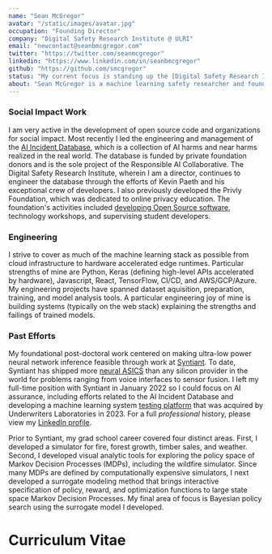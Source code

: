 ```yaml
---
name: "Sean McGregor"
avatar: "/static/images/avatar.jpg"
occupation: "Founding Director"
company: "Digital Safety Research Institute @ ULRI"
email: "newcontact@seanbmcgregor.com"
twitter: "https://twitter.com/seanmcgregor"
linkedin: "https://www.linkedin.com/in/seanbmcgregor"
github: "https://github.com/smcgregor"
status: "My current focus is standing up the [Digital Safety Research Institute](https://dsri.org/) at the [UL Research Institutes](https://ul.org/). Our research engineering efforts center on the foundational community infrastructure required for a safer digital ecosystem. Cornerstone projects include cataloguing AI harms within the [AI Incident Database](https://incidentdatabase.ai/), programmatic assessment of large language models, red teaming the release of a forthcoming LLM, and integration of comprehensive risk measures into digital system assessment."
about: "Sean McGregor is a machine learning safety researcher and founding director with the [Digital Safety Research Institute](https://dsri.org/) at the [UL Research Institutes](https://ul.org/). Prior to joining Underwriters Laboratories, Dr. McGregor launched the [AI Incident Database](https://incidentdatabase.ai/) while training edge neural network models for the neural accelerator startup [Syntiant](https://www.syntiant.com/). With an applications-centered research program spanning reinforcement learning for wildfire suppression and deep learning for heliophysics, Sean has covered a wide range of safety critical domains. Outside his day jobs, Sean's open source development work has earned media attention in the [Atlantic](https://www.theatlantic.com/technology/archive/2012/04/a-privacy-manifesto-in-code-what-if-your-emails-never-went-to-gmail-and-twitter-couldnt-see-your-tweets/255414/), [Der Spiegel](https://www.spiegel.de/netzwelt/web/datenschutz-projekt-privly-hier-liest-facebook-nicht-mit-a-825950.html), [Wired](https://www.wired.com/story/artificial-intelligence-hall-shame/), [Venture Beat](https://venturebeat.com/2021/01/15/the-ai-incident-database-wants-to-improve-the-safety-of-machine-learning/), [Vice](https://www.vice.com/en/article/m7agjq/this-database-is-finally-holding-ai-accountable), and [O'Reilly](http://radar.oreilly.com/2013/07/securing-user-content-in-the-javascriptable-web.html) while his technical publications have [appeared](/pages/vitae.html) in a variety of machine learning, HCI, ethics, and application-centered proceedings."
---
```



### <ReactIconInline i="FaHeart" /> Social Impact Work

I am very active in the development of open source code and organizations for social impact.
Most recently I led the engineering and management of the [AI Incident Database](https://incidentdatabase.ai/),
which is a collection of AI harms and near harms realized in the real world.
The database is funded by private foundation donors and is the sole project of the Responsible AI Collaborative.
The Digital Safety Research Institute, wherein I am a director, continues to engineer the database through the
efforts of Kevin Paeth and his exceptional crew of developers.
I also previously developed the Privly Foundation, which was dedicated to online privacy
education. The foundation's activities included [developing Open Source software](https://priv.ly/),
technology workshops, and supervising student developers.

### <ReactIconInline i="FaWrench" /> Engineering

I strive to cover as much of the machine learning stack as possible from cloud infrastructure to
hardware accelerated edge runtimes. Particular strengths of mine are Python,
Keras (defining high-level APIs accelerated by hardware), Javascript,
React, TensorFlow, CI/CD, and AWS/GCP/Azure.
My engineering projects have spanned dataset aquisition, preparation,
training, and model analysis tools. A particular engineering joy of mine
is building systems (typically on the web stack) explaining the strengths and failings of
trained models.

### <ReactIconInline i="FaMicrochip" /> Past Efforts <ReactIconInline i="FaGraduationCap" />

My foundational post-doctoral work centered on making ultra-low power neural network
inference feasible through work at [Syntiant](https://syntiant.com/). To date,
Syntiant has shipped more [neural ASICS](https://en.wikipedia.org/wiki/AI_accelerator#Emergence_of_dedicated_AI_accelerator_ASICs)
than any silicon provider in the world for problems ranging from voice interfaces to sensor fusion.
I left my full-time position with Syntiant in January 2022 so I could focus on AI assurance, including efforts
related to the AI Incident Database and developing a machine learning system [testing platform](https://dyff.io/) that
was acquired by Underwriters Laboratories in 2023.
For a full _professional_ history, please view my [LinkedIn profile](https://www.linkedin.com/in/seanbmcgregor).

Prior to Syntiant, my grad school career covered four distinct areas.
First, I developed a simulator for fire, forest growth, timber sales, and weather.
Second, I developed visual analytic tools for exploring the policy space of Markov Decision Processes (MDPs),
including the wildfire simulator. Since many MDPs are defined by computationally expensive simulators,
I next developed a surrogate modeling method that brings interactive specification of policy, reward, and
optimization functions to large state space Markov Decision Processes. My final area of focus is Bayesian
policy search using the surrogate model I developed.

# Curriculum Vitae